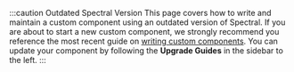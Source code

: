 :::caution Outdated Spectral Version
This page covers how to write and maintain a custom component using an outdated version of Spectral.
If you are about to start a new custom component, we strongly recommend you reference the most recent guide on [writing custom components](/self-managed/composer/builder/custom-components/writing-custom-components.mdx).
You can update your component by following the **Upgrade Guides** in the sidebar to the left.
:::

